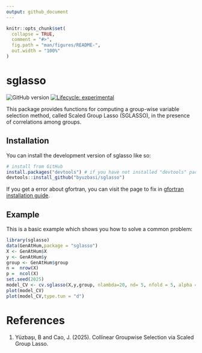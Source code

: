 ```yaml
---
output: github_document
---
```


<!-- README.md is generated from README.Rmd. Please edit that file -->

```r
knitr::opts_chunk$set(
  collapse = TRUE,
  comment = "#>",
  fig.path = "man/figures/README-",
  out.width = "100%"
)
```

# sglasso

<!-- badges: start -->
![GitHub version](https://img.shields.io/github/v/tag/byuzbasi/sglasso?label=version)
[![Lifecycle: experimental](https://img.shields.io/badge/lifecycle-experimental-orange.svg)](https://lifecycle.r-lib.org/articles/stages.html#experimental)
<!-- badges: end -->

This package provides functions for computing a group-wise variable selection method, called Scaled Group Lasso (SGLASSO), in the presence of correlations among groups. 

## Installation

You can install the development version of sglasso like so:

``` r
# install from GitHub
install.packages("devtools") # if you have not installed "devtools" package
devtools::install_github("byuzbasi/sglasso")
```

If you get a error about gfortran, you can visit the page to fix in [gfortran installation guide](https://byuzbasi.github.io/sglasso/help/gfortran_installation_guide.html).


## Example

This is a basic example which shows you how to solve a common problem:

```r
library(sglasso)
data(GenAtHum,package = "sglasso")
X <- GenAtHum$X
y <- GenAtHum$y
group <- GenAtHum$group
n =  nrow(X)
p =  ncol(X)
set.seed(2025)
model_CV <- cv.sglasso(X,y,group, nlambda=20, nd= 5, nfold = 5, alpha = 0.4)
plot(model_CV)
plot(model_CV,type.tun = "d")
```

# References

1. Yüzbaşı, B and Cao, J. (2025). Collinear Groupwise Selection via Scaled Group Lasso.
